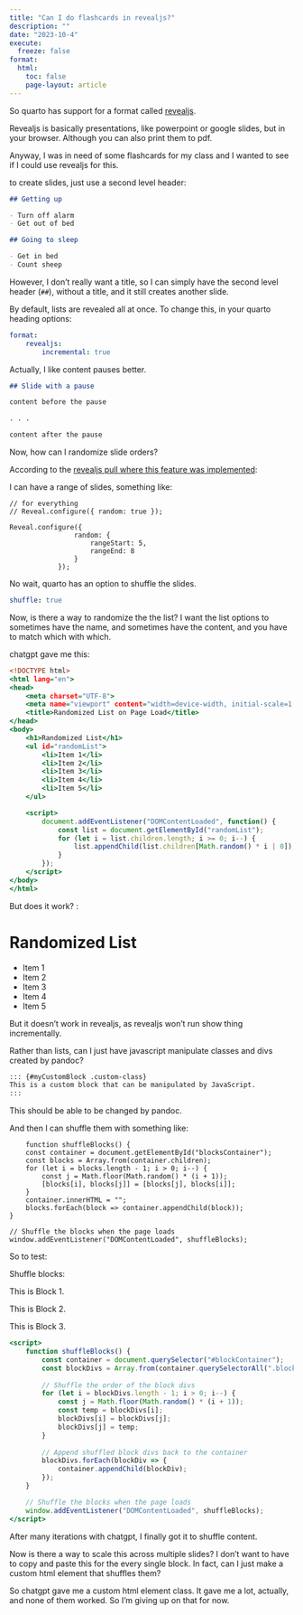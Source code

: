 ```yaml
---
title: "Can I do flashcards in revealjs?"
description: ""
date: "2023-10-4"
execute:
  freeze: false
format:
  html:
    toc: false
    page-layout: article
---
```


So quarto has support for a format called [revealjs](https://quarto.org/docs/presentations/revealjs/). 

Revealjs is basically presentations, like powerpoint or google slides, but in your browser. Although you can also print them to pdf. 

Anyway, I was in need of some flashcards for my class and I wanted to see if I could use revealjs for this. 


to create slides, just use a second level header:

```.markdown
## Getting up

- Turn off alarm
- Get out of bed

## Going to sleep

- Get in bed
- Count sheep
```

However, I don't really want a title, so I can simply have the second level header (`##`), without a title, and it still creates another slide. 

By default, lists are revealed all at once. To change this, in your quarto heading options:

```.yaml
format: 
    revealjs:
        incremental: true
```


Actually, I like content pauses better. 

```.markdown
## Slide with a pause

content before the pause

. . .

content after the pause
```


Now, how can I randomize slide orders?

According to the [revealjs pull where this feature was implemented](https://github.com/hakimel/reveal.js/pull/1506):

I can have a range of slides, something like:

```.javascript
// for everything
// Reveal.configure({ random: true });

Reveal.configure({
                random: {
                    rangeStart: 5,
                    rangeEnd: 8
                }
            });
```

No wait, quarto has an option to shuffle the slides.

```.yml
shuffle: true
```


Now, is there a way to randomize the the list? I want the list options to sometimes have the name, and sometimes have the content, and you have to match which with which. 

chatgpt gave me this:

```.html

<!DOCTYPE html>
<html lang="en">
<head>
    <meta charset="UTF-8">
    <meta name="viewport" content="width=device-width, initial-scale=1.0">
    <title>Randomized List on Page Load</title>
</head>
<body>
    <h1>Randomized List</h1>
    <ul id="randomList">
        <li>Item 1</li>
        <li>Item 2</li>
        <li>Item 3</li>
        <li>Item 4</li>
        <li>Item 5</li>
    </ul>

    <script>
        document.addEventListener("DOMContentLoaded", function() {
            const list = document.getElementById("randomList");
            for (let i = list.children.length; i >= 0; i--) {
                list.appendChild(list.children[Math.random() * i | 0]);
            }
        });
    </script>
</body>
</html>
```

But does it work? : 

```{=html}
<!DOCTYPE html>
<html lang="en">
<head>
    <meta charset="UTF-8">
    <meta name="viewport" content="width=device-width, initial-scale=1.0">
    <title>Randomized List on Page Load</title>
</head>
<body>
    <h1>Randomized List</h1>
    <ul id="randomList">
        <li>Item 1</li>
        <li>Item 2</li>
        <li>Item 3</li>
        <li>Item 4</li>
        <li>Item 5</li>
    </ul>

    <script>
        document.addEventListener("DOMContentLoaded", function() {
            const list = document.getElementById("randomList");
            for (let i = list.children.length; i >= 0; i--) {
                list.appendChild(list.children[Math.random() * i | 0]);
            }
        });
    </script>
</body>
</html>
```

But it doesn't work in revealjs, as revealjs won't run show thing incrementally.

Rather than lists, can I just have javascript manipulate classes and divs created by pandoc?

```.markdown
::: {#myCustomBlock .custom-class}
This is a custom block that can be manipulated by JavaScript.
:::
```

This should be able to be changed by pandoc. 

And then I can shuffle them with something like:

```.javascript
    function shuffleBlocks() {
    const container = document.getElementById("blocksContainer");
    const blocks = Array.from(container.children);
    for (let i = blocks.length - 1; i > 0; i--) {
        const j = Math.floor(Math.random() * (i + 1));
        [blocks[i], blocks[j]] = [blocks[j], blocks[i]];
    }
    container.innerHTML = "";
    blocks.forEach(block => container.appendChild(block));
}

// Shuffle the blocks when the page loads
window.addEventListener("DOMContentLoaded", shuffleBlocks);
```

So to test: 

Shuffle blocks: 

<div id="blockContainer">
::: {.block}
This is Block 1.
:::

::: {.block}
This is Block 2.
:::

::: {.block}
This is Block 3.
:::
</div>

```.html
<script>
    function shuffleBlocks() {
        const container = document.querySelector("#blockContainer");
        const blockDivs = Array.from(container.querySelectorAll(".block"));
        
        // Shuffle the order of the block divs
        for (let i = blockDivs.length - 1; i > 0; i--) {
            const j = Math.floor(Math.random() * (i + 1));
            const temp = blockDivs[i];
            blockDivs[i] = blockDivs[j];
            blockDivs[j] = temp;
        }
        
        // Append shuffled block divs back to the container
        blockDivs.forEach(blockDiv => {
            container.appendChild(blockDiv);
        });
    }

    // Shuffle the blocks when the page loads
    window.addEventListener("DOMContentLoaded", shuffleBlocks);
</script>
```

```{=html}
<script>
    function shuffleBlocks() {
        const container = document.querySelector("#blockContainer");
        const blockDivs = Array.from(container.querySelectorAll(".block"));
        
        // Shuffle the order of the block divs
        for (let i = blockDivs.length - 1; i > 0; i--) {
            const j = Math.floor(Math.random() * (i + 1));
            const temp = blockDivs[i];
            blockDivs[i] = blockDivs[j];
            blockDivs[j] = temp;
        }
        
        // Append shuffled block divs back to the container
        blockDivs.forEach(blockDiv => {
            container.appendChild(blockDiv);
        });
    }

    // Shuffle the blocks when the page loads
    window.addEventListener("DOMContentLoaded", shuffleBlocks);
</script>
```



After many iterations with chatgpt, I finally got it to shuffle content. 


Now is there a way to scale this across multiple slides? I don't want to have to copy and paste this for the every single block. In fact, can I just make a custom html element that shuffles them?


So chatgpt gave me a custom html element class. It gave me a lot, actually, and none of them worked. So I'm giving up on that for now. 



